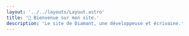 ```yaml
---
layout: '../../layouts/Layout.astro'
title: '🌈 Bienvenue sur mon site.'
description: 'Le site de Diamant, une développeuse et écrivaine.'
---
```



<Title
  title='Coucou, je suis diamant. 👋'
  subtitle='Elle'
  imageAlt='logo'
  image={logoRandom()}
/>
<Quotes client:only lang='fr' />

- 📂 Développeuse en typescript.
- 🪶 Écrivaine à ses heures perdues.
- 🖌️ Dessinatrice débutante. (digital seulement.)
- 💾 Vidéaste française.

<br />

- 💚 Amoureuse de Pokemon & des Sims.
- 👑 Princesse Furry.
- 🌈 Adore les arcs-en-ciel.

<br />

<Links>
  <Link color='#b69bc9' text='Mes écrits' href='/fr/ecrits' />
  <Link
    color='#ebaa71'
    text='Mes dessins'
    href='https://www.artfol.me/diamant'
    newTab={true}
  />
  <Link
    color='#f87171'
    text='Mes vidéos'
    href='https://www.youtube.com/@Diamant./'
    newTab={true}
  />
  <Link
    color='#facc15'
    text='Github'
    href='https://github.com/herisdia'
    newTab={true}
  />
</Links>

<Links>
  <Link color='#d4d4d4' text='Version anglaise' href='/en/' />
  <Link
    color='#d4d4d4'
    text='Code source'
    href='https://github.com/herisdia/herisdia.me'
    newTab={true}
  />
  <Link color='#d4d4d4' text='Crédits des arts' href='/fr/credits/' />
</Links>
